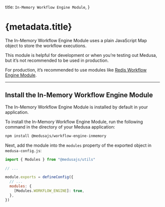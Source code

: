 
  title: `In-Memory Workflow Engine Module`,
}

# {metadata.title}

The In-Memory Workflow Engine Module uses a plain JavaScript Map object to store the workflow executions.

This module is helpful for development or when you’re testing out Medusa, but it’s not recommended to be used in production.

For production, it’s recommended to use modules like [Redis Workflow Engine Module](../redis/page.mdx).

---

## Install the In-Memory Workflow Engine Module

<Note>

The In-Memory Workflow Engine Module is installed by default in your application.

</Note>

To install the In-Memory Workflow Engine Module, run the following command in the directory of your Medusa application:

```bash npm2yarn
npm install @medusajs/workflow-engine-inmemory
```

Next, add the module into the `modules` property of the exported object in `medusa-config.js`:

```js title="medusa-config.js"
import { Modules } from "@medusajs/utils"

// ...

module.exports = defineConfig({
  // ...
  modules: {
    [Modules.WORKFLOW_ENGINE]: true,
  },
})
```
